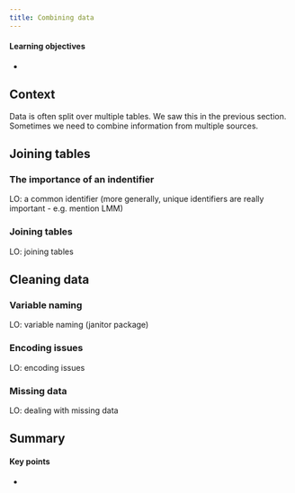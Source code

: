```yaml
---
title: Combining data
---
```


::: {.callout-tip}
#### Learning objectives

- 
:::


## Context
Data is often split over multiple tables. We saw this in the previous section. Sometimes we need to combine information from multiple sources.

## Joining tables

### The importance of an indentifier
LO: a common identifier (more generally, unique identifiers are really important - e.g. mention LMM)

### Joining tables
LO:  joining tables


## Cleaning data

### Variable naming
LO: variable naming (janitor package)

### Encoding issues
LO: encoding issues

### Missing data
LO: dealing with missing data


## Summary

::: {.callout-tip}
#### Key points

- 
:::
